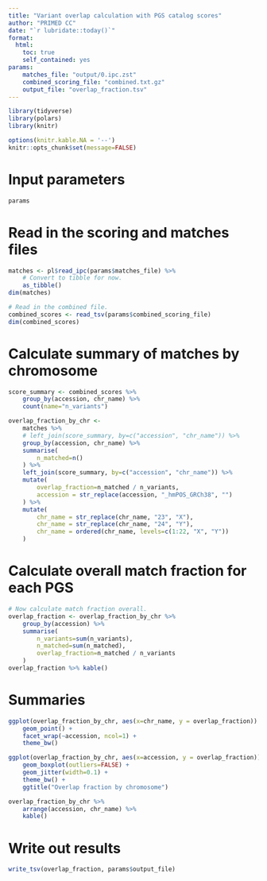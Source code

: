 ```yaml
---
title: "Variant overlap calculation with PGS catalog scores"
author: "PRIMED CC"
date: "`r lubridate::today()`"
format:
  html:
    toc: true
    self_contained: yes
params:
    matches_file: "output/0.ipc.zst"
    combined_scoring_file: "combined.txt.gz"
    output_file: "overlap_fraction.tsv"
---
```


```r
library(tidyverse)
library(polars)
library(knitr)

options(knitr.kable.NA = '--')
knitr::opts_chunk$set(message=FALSE)
```

# Input parameters

```r
params
```
# Read in the scoring and matches files

```r
matches <- pl$read_ipc(params$matches_file) %>%
    # Convert to tibble for now.
    as_tibble()
dim(matches)

# Read in the combined file.
combined_scores <- read_tsv(params$combined_scoring_file)
dim(combined_scores)
```

# Calculate summary of matches by chromosome
```r
score_summary <- combined_scores %>%
    group_by(accession, chr_name) %>%
    count(name="n_variants")

overlap_fraction_by_chr <-
    matches %>%
    # left_join(score_summary, by=c("accession", "chr_name")) %>%
    group_by(accession, chr_name) %>%
    summarise(
        n_matched=n()
    ) %>%
    left_join(score_summary, by=c("accession", "chr_name")) %>%
    mutate(
        overlap_fraction=n_matched / n_variants,
        accession = str_replace(accession, "_hmPOS_GRCh38", "")
    ) %>%
    mutate(
        chr_name = str_replace(chr_name, "23", "X"),
        chr_name = str_replace(chr_name, "24", "Y"),
        chr_name = ordered(chr_name, levels=c(1:22, "X", "Y"))
    )
```

# Calculate overall match fraction for each PGS

```r
# Now calculate match fraction overall.
overlap_fraction <- overlap_fraction_by_chr %>%
    group_by(accession) %>%
    summarise(
        n_variants=sum(n_variants),
        n_matched=sum(n_matched),
        overlap_fraction=n_matched / n_variants
    )
overlap_fraction %>% kable()
```

# Summaries

```r
ggplot(overlap_fraction_by_chr, aes(x=chr_name, y = overlap_fraction)) +
    geom_point() +
    facet_wrap(~accession, ncol=1) +
    theme_bw()

ggplot(overlap_fraction_by_chr, aes(x=accession, y = overlap_fraction)) +
    geom_boxplot(outliers=FALSE) +
    geom_jitter(width=0.1) +
    theme_bw() +
    ggtitle("Overlap fraction by chromosome")

overlap_fraction_by_chr %>%
    arrange(accession, chr_name) %>%
    kable()
```


# Write out results
```r
write_tsv(overlap_fraction, params$output_file)
```
